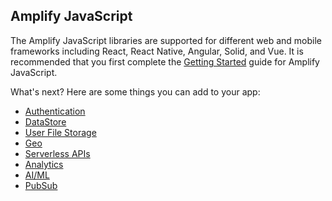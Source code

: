 ## Amplify JavaScript

The Amplify JavaScript libraries are supported for different web and mobile frameworks including React, React Native, Angular, Solid, and Vue. It is recommended that you first complete the [Getting Started](/gen1/[platform]/start/getting-started/introduction/) guide for Amplify JavaScript.

What's next? Here are some things you can add to your app:

- [Authentication](/gen1/[platform]/build-a-backend/auth/set-up-auth/)
- [DataStore](/gen1/[platform]/build-a-backend/more-features/datastore/set-up-datastore/)
- [User File Storage](/gen1/[platform]/build-a-backend/storage/set-up-storage/)
- [Geo](/gen1/[platform]/build-a-backend/more-features/geo/set-up-geo/)
- [Serverless APIs](/gen1/[platform]/build-a-backend/graphqlapi/set-up-graphql-api/)
- [Analytics](/gen1/[platform]/build-a-backend/more-features/analytics/set-up-analytics/)
- [AI/ML](/gen1/[platform]/build-a-backend/more-features/predictions/set-up-predictions/)
- [PubSub](/gen1/[platform]/build-a-backend/more-features/pubsub/set-up-pubsub/)
